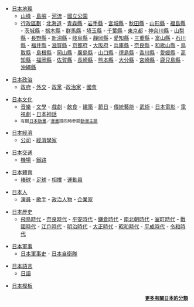 *[[:Category:日本地理|日本地理]]
**[[:Category:日本山峰|山峰]] - [[:Category:日本島嶼|島嶼]] - [[:Category:日本河流|河流]] - [[:Category:日本國立公園|國立公園]]
**[[:Category:日本行政區劃|行政區劃]]：[[:Category:北海道|北海道]] - [[:Category:青森縣|青森縣]] - [[:Category:岩手縣|岩手縣]] - [[:Category:宮城縣|宮城縣]] - [[:Category:秋田縣|秋田縣]] - [[:Category:山形縣|山形縣]] - [[:Category:福島縣|福島縣]] - [[:Category:茨城縣|茨城縣]] - [[:Category:栃木縣|栃木縣]] - [[:Category:群馬縣|群馬縣]] - [[:Category:埼玉縣|埼玉縣]] - [[:Category:千葉縣|千葉縣]] - [[:Category:東京都|東京都]] - [[:Category:神奈川縣|神奈川縣]] - [[:Category:山梨縣|山梨縣]] - [[:Category:長野縣|長野縣]] - [[:Category:新潟縣|新潟縣]] - [[:Category:岐阜縣|岐阜縣]] - [[:Category:靜岡縣|靜岡縣]] - [[:Category:愛知縣|愛知縣]] - [[:Category:三重縣|三重縣]] - [[:Category:富山縣|富山縣]] - [[:Category:石川縣|石川縣]] - [[:Category:福井縣|福井縣]] - [[:Category:滋賀縣|滋賀縣]] - [[:Category:京都府|京都府]] - [[:Category:大阪府|大阪府]] - [[:Category:兵庫縣|兵庫縣]] - [[:Category:奈良縣|奈良縣]] - [[:Category:和歌山縣|和歌山縣]] - [[:Category:鳥取縣|鳥取縣]] - [[:Category:島根縣|島根縣]] - [[:Category:岡山縣|岡山縣]] - [[:Category:廣島縣|廣島縣]] - [[:Category:山口縣|山口縣]] - [[:Category:德島縣|德島縣]] - [[:Category:香川縣|香川縣]] - [[:Category:愛媛縣|愛媛縣]] - [[:Category:高知縣|高知縣]] - [[:Category:福岡縣|福岡縣]] - [[:Category:佐賀縣|佐賀縣]] - [[:Category:長崎縣|長崎縣]] - [[:Category:熊本縣|熊本縣]] - [[:Category:大分縣|大分縣]] - [[:Category:宮崎縣|宮崎縣]] - [[:Category:鹿兒島縣|鹿兒島縣]] - [[:Category:沖繩縣|沖繩縣]]

*[[:Category:日本政治|日本政治]]
**[[:Category:日本政府|政府]] - [[:Category:日本外交|外交]] - [[:Category:日本政黨|政黨]] -[[:Category:日本政治人物|政治家]] - [[:Category:日本國會|國會]]

*[[:Category:日本文化|日本文化]]
** [[:Category:日本音樂|音樂]] - [[:Category:日本文學|文學]] - [[:Category:日本戲劇|戲劇]] - [[:Category:日本飲食|飲食]] - [[:Category:日本建築|建築]] - [[:Category:日本節日|節日]] - [[:Category:日本傳統藝能|傳統藝能]] - [[:Category:日本武術|武術]] - [[:Category:日本電影|日本電影]] -  [[:Category:日本電視劇|電視劇]] -  [[:Category:日本神話|日本神話]]
**<small>有關[[日本動畫|日本動畫]]／[[日本漫畫|漫畫]]請同時參閱[[Portal:动漫|動漫主題]]</small>

*[[:Category:日本經濟|日本經濟]]
**[[:Category:日本公司|公司]] - [[:Category:日本經濟學家|經濟學家]]

*[[:Category:日本交通|日本交通]]
**[[:Category:日本機場|機場]] - [[:Category:日本鐵路|鐵路]]

*[[:Category:日本體育|日本體育]]
**[[:Category:日本職棒|棒球]] - [[:Category:日本足球俱樂部|足球]] - [[:Category:相撲|相撲]] - [[:Category:日本運動員|運動員]]

*[[:Category:日本人|日本人]]
**[[:Category:日本演員|演員]] - [[:Category:日本歌手|歌手]] - [[:Category:日本政治人物|政治人物]] - [[:Category:日本企业家|企業家]]

*[[:Category:日本历史|日本歷史]]
**[[:Category:飛鳥時代|飛鳥時代]] - [[:Category:奈良時代|奈良時代]] - [[:Category:平安時代|平安時代]] - [[:Category:鎌倉時代|鎌倉時代]] - [[:Category:南北朝時代_(日本)|南北朝時代]] - [[:Category:室町時代|室町時代]] - [[:Category:戰國時代_(日本)|戰國時代]] - [[:Category:江戶時代|江戶時代]] - [[:Category:明治時代|明治時代]] - [[:Category:大正時代|大正時代]] - [[:Category:昭和时代|昭和時代]] - [[:Category:平成時代|平成時代]] - [[:Category:令和時代|令和時代]]

*[[:Category:日本軍事|日本軍事]]
**[[:Category:日本軍事史|日本軍事史]] - [[:Category:日本自衛隊|日本自衛隊]]

*[[:Category:日本語言|日本語言]]
**[[:Category:日語|日語]]

*[[:Category:日本模板|日本模板]]

<div align="right" style="font-size:small;">'''[[:Category:日本|更多有關日本的分類]]'''
</div>